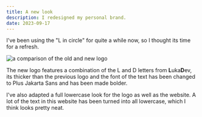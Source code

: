 ```yaml
---
title: A new look
description: I redesigned my personal brand.
date: 2023-09-17
---
```


I've been using the "L in circle" for quite a while now, so I thought its time for a refresh.


<Image src={rebrand} alt="a comparison of the old and new logo" />

The new logo features a combination of the L and D letters from **L**uka**D**ev, its thicker than
the previous logo and the font of the text has been changed to Plus Jakarta Sans and has been made
bolder.

I've also adapted a full lowercase look for the logo as well as the website. A lot of the text in
this website has been turned into all lowercase, which I think looks pretty neat.
